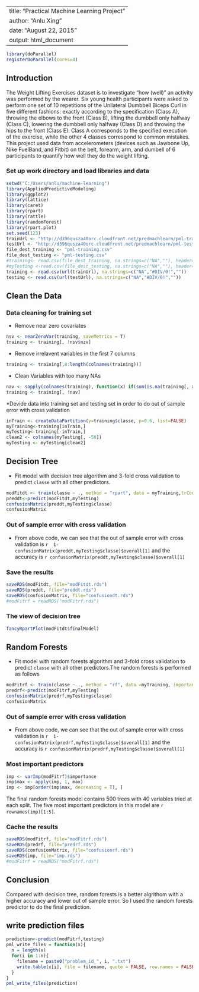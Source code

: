 
---
title: "Practical Machine Learning Project"
author: "Anlu Xing"
date: "August 22, 2015"
output: html_document
---
```r
library(doParallel)
registerDoParallel(cores=4)
```

## Introduction

The Weight Lifting Exercises dataset is to investigate "how (well)" an activity was performed by the wearer. Six young health participants were asked to perform one set of 10 repetitions of the Unilateral Dumbbell Biceps Curl in five different fashions: exactly according to the specification (Class A), throwing the elbows to the front (Class B), lifting the dumbbell only halfway (Class C), lowering the dumbbell only halfway (Class D) and throwing the hips to the front (Class E). Class A corresponds to the specified execution of the exercise, while the other 4 classes correspond to common mistakes. This project used data from accelerometers (devices such as Jawbone Up, Nike FuelBand, and Fitbit) on the belt, forearm, arm, and dumbell of 6 participants to quantify how well they do the weight lifting.


### Set up work directory and load libraries and data
```r
setwd("C:/Users/anlu/machine-learning")
library(AppliedPredictiveModeling)
library(ggplot2)
library(lattice)
library(caret)
library(rpart)
library(rattle)
library(randomForest)
library(rpart.plot)
set.seed(123)
trainUrl <- "http://d396qusza40orc.cloudfront.net/predmachlearn/pml-training.csv"
testUrl <- "http://d396qusza40orc.cloudfront.net/predmachlearn/pml-testing.csv"
file_dest_training <- "pml-training.csv"
file_dest_testing <- "pml-testing.csv"
#training<- read.csv(file_dest_training, na.strings=c("NA",""), header=TRUE)
#myTesting <-read.csv(file_dest_testing, na.strings=c("NA",""), header=TRUE)
training <- read.csv(url(trainUrl), na.strings=c("NA","#DIV/0!",""))
testing <- read.csv(url(testUrl), na.strings=c("NA","#DIV/0!",""))
```

## Clean the Data

### Data cleaning for training set

* Remove near zero covariates

```r
nsv <- nearZeroVar(training, saveMetrics = T)
training <- training[, !nsv$nzv]
```

* Remove irrelavent variables in the first 7 columns

```r
training <- training[,8:length(colnames(training))]
```

* Clean Variables with too many NAs


```r
nav <- sapply(colnames(training), function(x) if(sum(is.na(training[, x])) > 0.6*nrow(training)){return(T)}else{return(F)})
training <- training[, !nav]
```






*Devide data into training set and testing set in order to do out of sample error with cross validation

```r
inTrain <- createDataPartition(y=training$classe, p=0.6, list=FALSE)
myTraining<-training[inTrain,]
myTesting<-training[-inTrain,]
clean2 <- colnames(myTesting[, -58]) 
myTesting <- myTesting[clean2]
```


## Decision Tree

* Fit model with decision tree algorithm and 3-fold cross validation to predict `classe` with all other predictors.

```r
modFitdt <- train(classe ~ ., method = "rpart", data = myTraining,trControl = trainControl(method = "cv", number = 3))
preddt<-predict(modFitdt,myTesting)
confusionMatrix(preddt,myTesting$classe)
confusionMatrix
```
### Out of sample error with cross validation

* From above code, we can see that the out of sample error with cross validation is `r  1-confusionMatrix(preddt,myTesting$classe)$overall[1]` and the accuracy is `r confusionMatrix(preddt,myTesting$classe)$overall[1]`

### Save the results
```r
saveRDS(modFitdt, file="modFitdt.rds")
saveRDS(preddt, file="preddt.rds")
saveRDS(confusionMatrix, file="confusiondt.rds")
#modFitrf = readRDS("modFitrf.rds")
```

### The view of decision tree
```r
fancyRpartPlot(modFitdt$finalModel)
```

## Random Forests

* Fit model with random forests algorithm and 3-fold cross validation to predict `classe` with all other predictors.The random forests is performed as follows 
```r
modFitrf <- train(classe ~ ., method = "rf", data =myTraining, importance = T, trControl = trainControl(method = "cv", number = 3))
predrf<-predict(modFitrf,myTesting)
confusionMatrix(predrf,myTesting$classe)
confusionMatrix
```

### Out of sample error with cross validation

* From above code, we can see that the out of sample error with cross validation is `r  1-confusionMatrix(predrf,myTesting$classe)$overall[1]` and the accuracy is `r confusionMatrix(predrf,myTesting$classe)$overall[1]`

### Most important predictors
```r
imp <- varImp(modFitrf)$importance
imp$max <- apply(imp, 1, max)
imp <- imp[order(imp$max, decreasing = T), ]
```
The final random forests model contains 500 trees with 40 variables tried at each split. The five most important predictors in this model are `r rownames(imp)[1:5]`.

### Cache the results

```r
saveRDS(modFitrf, file="modFitrf.rds")
saveRDS(predrf, file="predrf.rds")
saveRDS(confusionMatrix, file="confusionrf.rds")
saveRDS(imp, file="imp.rds")
#modFitrf = readRDS("modFitrf.rds")
```

## Conclusion

Compared with decision tree, random forests is a better algrithom with a higher accuracy and lower out of sample error. So I used the random forests predictor to do the final prediction.

## write prediction files

```r
prediction<-predict(modFitrf,testing)
pml_write_files = function(x){
  n = length(x)
  for(i in 1:n){
    filename = paste0("problem_id_", i, ".txt")
    write.table(x[i], file = filename, quote = FALSE, row.names = FALSE, col.names = FALSE)
  }
}
pml_write_files(prediction)
```
